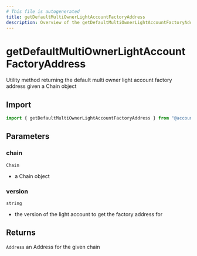 ```yaml
---
# This file is autogenerated
title: getDefaultMultiOwnerLightAccountFactoryAddress
description: Overview of the getDefaultMultiOwnerLightAccountFactoryAddress method
---
```


# getDefaultMultiOwnerLightAccountFactoryAddress

Utility method returning the default multi owner light account factory address given a Chain object

## Import

```ts
import { getDefaultMultiOwnerLightAccountFactoryAddress } from "@account-kit/smart-contracts";
```

## Parameters

### chain

`Chain`

- a Chain object

### version

`string`

- the version of the light account to get the factory address for

## Returns

`Address`
an Address for the given chain
